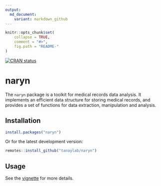 ```yaml
---
output:
  md_document:
    variant: markdown_github
---
```


```r
knitr::opts_chunk$set(
    collapse = TRUE,
    comment = "#>",
    fig.path = "README-"
)
```

<!-- badges: start -->
[![CRAN status](https://www.r-pkg.org/badges/version/naryn)](https://CRAN.R-project.org/package=naryn)
<!-- badges: end -->

# naryn

The `naryn` package is a toolkit for medical records data analysis. It implements an efficient data structure for storing medical records, and provides a set of functions for data extraction, manipulation and analysis. 

## Installation

```r
install.packages("naryn")
```

Or for the latest development version:

```r
remotes::install_github("tanaylab/naryn")
```

## Usage

See the [vignette](https://tanaylab.github.io/naryn/articles/naryn.html) for more details.
